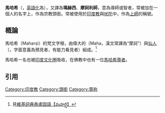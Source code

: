 {{印度教}}
'''馬哈希'''（{{lang-sa|महर्षि|{{IAST|Maharṣi}}}}，[[英語化|英語化]]為{{lang|en|Maharishi}}），又譯為'''瑪赫西'''、'''摩訶利師'''，意為導師或智者，常被加在一個人的名字上，作為宗教頭銜。常被使用於[[印度教|印度教]]與[[吠陀|吠陀]]中，作為[[上師|上師]]的稱號。
==概論==
馬哈希（Maharṣi）的梵文字根，由偉大的（Maha，漢文常譯為“摩訶”）與[[仙人_(印度神话)|仙人]]（{{IAST|ṛṣi}}，字面意義為預見者，有能力看見者）組成。<ref>見[[:wiktionary:మహర్షి|維基詞典泰盧固語【మహర్షి】]]</ref>

馬哈希一名也被[[印度文化圈|印度文化圈]]吸收，在佛教中也有一位[[馬哈希尊者|馬哈希尊者]]。

==引用==
{{reflist}}

[[Category:印度教|Category:印度教]]
[[Category:頭銜|Category:頭銜]]
[[Category:尊称|Category:尊称]]